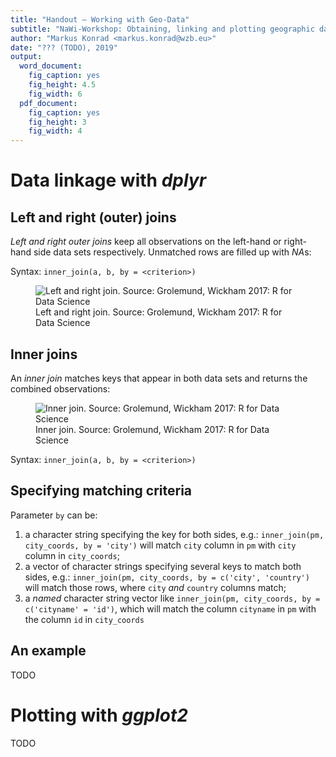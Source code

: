 ```yaml
---
title: "Handout – Working with Geo-Data"
subtitle: "NaWi-Workshop: Obtaining, linking and plotting geographic data"
author: "Markus Konrad <markus.konrad@wzb.eu>"
date: "??? (TODO), 2019"
output: 
  word_document: 
    fig_caption: yes
    fig_height: 4.5
    fig_width: 6
  pdf_document: 
    fig_caption: yes
    fig_height: 3
    fig_width: 4
---
```


# Data linkage with *dplyr*

## Left and right (outer) joins

*Left and right outer joins* keep all observations on the left-hand or right-hand side data sets respectively. Unmatched rows are filled up with *NA*s:

Syntax: `inner_join(a, b, by = <criterion>)`

![Left and right join. Source: Grolemund, Wickham 2017: R for Data Science](figures/join-leftright.png)

## Inner joins

An *inner join* matches keys that appear in both data sets and returns the combined observations:

![Inner join. Source: Grolemund, Wickham 2017: R for Data Science](figures/join-inner.png)

Syntax: `inner_join(a, b, by = <criterion>)`

## Specifying matching criteria

Parameter `by` can be:

1. a character string specifying the key for both sides, e.g.: `inner_join(pm, city_coords, by = 'city')` will match `city` column in `pm` with `city` column in `city_coords`;
2. a vector of character strings specifying several keys to match both sides, e.g.: `inner_join(pm, city_coords, by = c('city', 'country')` will match those rows, where `city` *and* `country` columns match;
3. a *named* character string vector like `inner_join(pm, city_coords, by = c('cityname' = 'id')`, which will match the column `cityname` in `pm` with the column `id` in `city_coords`


## An example

TODO

# Plotting with *ggplot2*

TODO

